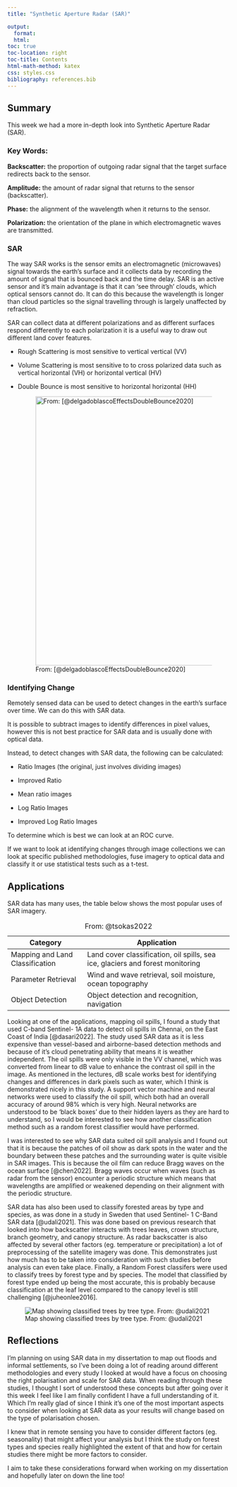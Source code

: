 ```yaml
---
title: "Synthetic Aperture Radar (SAR)"

output:
  format:
  html:
toc: true
toc-location: right
toc-title: Contents
html-math-method: katex
css: styles.css
bibliography: references.bib
---
```


## Summary

This week we had a more in-depth look into Synthetic Aperture Radar (SAR).

### Key Words:

**Backscatter:** the proportion of outgoing radar signal that the target surface redirects back to the sensor.

**Amplitude:** the amount of radar signal that returns to the sensor (backscatter).

**Phase:** the alignment of the wavelength when it returns to the sensor.

**Polarization:** the orientation of the plane in which electromagnetic waves are transmitted.

### SAR

The way SAR works is the sensor emits an electromagnetic (microwaves) signal towards the earth's surface and it collects data by recording the amount of signal that is bounced back and the time delay. SAR is an active sensor and it's main advantage is that it can 'see through' clouds, which optical sensors cannot do. It can do this because the wavelength is longer than cloud particles so the signal travelling through is largely unaffected by refraction.

SAR can collect data at different polarizations and as different surfaces respond differently to each polarization it is a useful way to draw out different land cover features.

-   Rough Scattering is most sensitive to vertical vertical (VV)

-   Volume Scattering is most sensitive to to cross polarized data such as vertical horizontal (VH) or horizontal vertical (HV)

-   Double Bounce is most sensitive to horizontal horizontal (HH)

    ![From: \[\@delgadoblascoEffectsDoubleBounce2020\]](polarisation.png){width="608"}

### Identifying Change

Remotely sensed data can be used to detect changes in the earth's surface over time. We can do this with SAR data.

It is possible to subtract images to identify differences in pixel values, however this is not best practice for SAR data and is usually done with optical data.

Instead, to detect changes with SAR data, the following can be calculated:

-   Ratio Images (the original, just involves dividing images)

-   Improved Ratio

-   Mean ratio images

-   Log Ratio Images

-   Improved Log Ratio Images

To determine which is best we can look at an ROC curve.

If we want to look at identifying changes through image collections we can look at specific published methodologies, fuse imagery to optical data and classify it or use statistical tests such as a t-test.

## Applications

SAR data has many uses, the table below shows the most popular uses of SAR imagery.

| Category                        | Application                                                                    |
|-------------------------|-----------------------------------------------|
| Mapping and Land Classification | Land cover classification, oil spills, sea ice, glaciers and forest monitoring |
| Parameter Retrieval             | Wind and wave retrieval, soil moisture, ocean topography                       |
| Object Detection                | Object detection and recognition, navigation                                   |

: From: @tsokas2022

Looking at one of the applications, mapping oil spills, I found a study that used C-band Sentinel- 1A data to detect oil spills in Chennai, on the East Coast of India [@dasari2022]. The study used SAR data as it is less expensive than vessel-based and airborne-based detection methods and because of it's cloud penetrating ability that means it is weather independent. The oil spills were only visible in the VV channel, which was converted from linear to dB value to enhance the contrast oil spill in the image. As mentioned in the lectures, dB scale works best for identifying changes and differences in dark pixels such as water, which I think is demonstrated nicely in this study. A support vector machine and neural networks were used to classify the oil spill, which both had an overall accuracy of around 98% which is very high. Neural networks are understood to be 'black boxes' due to their hidden layers as they are hard to understand, so I would be interested to see how another classification method such as a random forest classifier would have performed.

I was interested to see why SAR data suited oil spill analysis and I found out that it is because the patches of oil show as dark spots in the water and the boundary between these patches and the surrounding water is quite visible in SAR images. This is because the oil film can reduce Bragg waves on the ocean surface [@chen2022]. Bragg waves occur when waves (such as radar from the sensor) encounter a periodic structure which means that wavelengths are amplified or weakened depending on their alignment with the periodic structure.

SAR data has also been used to classify forested areas by type and species, as was done in a study in Sweden that used Sentinel- 1 C-Band SAR data [@udali2021]. This was done based on previous research that looked into how backscatter interacts with trees leaves, crown structure, branch geometry, and canopy structure. As radar backscatter is also affected by several other factors (eg. temperature or precipitation) a lot of preprocessing of the satellite imagery was done. This demonstrates just how much has to be taken into consideration with such studies before analysis can even take place. Finally, a Random Forest classifers were used to classify trees by forest type and by species. The model that classified by forest type ended up being the most accurate, this is probably because classification at the leaf level compared to the canopy level is still challenging [@juheonlee2016].

![Map showing classified trees by tree type. From: @udali2021](tree_map.png){fig-align="center"}

## Reflections

I'm planning on using SAR data in my dissertation to map out floods and informal settlements, so I've been doing a lot of reading around different methodologies and every study I looked at would have a focus on choosing the right polarisation and scale for SAR data. When reading through these studies, I thought I sort of understood these concepts but after going over it this week I feel like I am finally confident I have a full understanding of it. Which I'm really glad of since I think it's one of the most important aspects to consider when looking at SAR data as your results will change based on the type of polarisation chosen.

I knew that in remote sensing you have to consider different factors (eg. seasonality) that might affect your analysis but I think the study on forest types and species really highlighted the extent of that and how for certain studies there might be more factors to consider.

I aim to take these considerations forward when working on my dissertation and hopefully later on down the line too!
